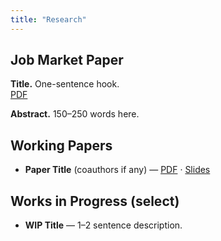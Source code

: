 ```yaml
---
title: "Research"
---
```


## Job Market Paper
**Title.** One-sentence hook.  
[PDF](files/JMP_Hallan.pdf)

**Abstract.** 150–250 words here.

## Working Papers
- **Paper Title** (coauthors if any) — [PDF](files/YourPaper.pdf) · [Slides](files/YourSlides.pdf)

## Works in Progress (select)
- **WIP Title** — 1–2 sentence description.
